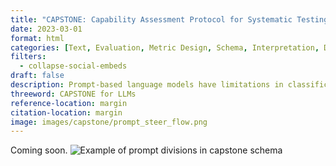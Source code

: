 ```yaml
---
title: "CAPSTONE: Capability Assessment Protocol for Systematic Testing Of Natural language models Expertise"
date: 2023-03-01
format: html
categories: [Text, Evaluation, Metric Design, Schema, Interpretation, Data Annotation, Foundation Models]
filters:
  - collapse-social-embeds
draft: false
description: Prompt-based language models have limitations in classification and often require users to test multiple prompts with varying temperatures to identify the best fit. A text annotation framework addresses this by introducing explicit prompt definition and validation, and can improve performance in labeling or retrieval tasks at scale.
threeword: CAPSTONE for LLMs
reference-location: margin
citation-location: margin
image: images/capstone/prompt_steer_flow.png
---
```

Coming soon.
![Example of prompt divisions in capstone schema](images/capstone/prompt_steer_flow.png)